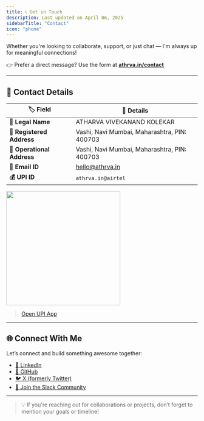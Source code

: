 ```yaml
---
title: 📞 Get in Touch
description: Last updated on April 06, 2025
sidebarTitle: "Contact"
icon: "phone"
---
```


Whether you're looking to collaborate, support, or just chat — I'm always up for meaningful connections!

👉 Prefer a direct message? Use the form at [**athrva.in/contact**](https://athrva.in/contact)

---

## 🧾 Contact Details

| 🏷️ Field                  | 📌 Details                                                |
|--------------------------|-----------------------------------------------------------|
| **👤 Legal Name**         | ATHARVA VIVEKANAND KOLEKAR                                |
| **🏢 Registered Address** | Vashi, Navi Mumbai, Maharashtra, PIN: 400703              |
| **📍 Operational Address**| Vashi, Navi Mumbai, Maharashtra, PIN: 400703              |
| **📧 Email ID**           | [hello@athrva.in](mailto:hello@athrva.in)                 |
| **💰 UPI ID**             | `athrva.in@airtel`                                        |

<Accordion title="📷 Support through UPI" >
    <Frame width="300" height="300"  >
        <img src="/images/upi.jpg" width="300" height="300" />
    </Frame>

   > [Open UPI App](upi://pay?pa=athrva.in@airtel)
</Accordion>

---

## 🌐 Connect With Me

Let’s connect and build something awesome together:

- [💼 LinkedIn](https://www.linkedin.com/in/your-username)
- [🐙 GitHub](https://github.com/your-username)
- [🐦 X (formerly Twitter)](https://x.com/your-username)
- [💬 Join the Slack Community](https://your-slack-invite-link)

---

> 💡 If you're reaching out for collaborations or projects, don’t forget to mention your goals or timeline!
